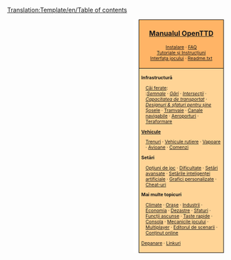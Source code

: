 <noinclude>[[Translation:Template/en/Table of contents]]</noinclude><noinclude></noinclude>
<div style="float:right; padding-left:12px; background:#ffffff;">
<div style="border:1px solid #000000; background:#ffb466; padding:5px; -moz-border-radius-topleft:5px; -moz-border-radius-topright:5px; font-size: 12pt;">
<center><strong><font size="3">[[ro/Manual/OpenTTD|Manualul OpenTTD]]</font></strong></center>
<div style="font-size: 8pt; text-align: center;">
[[ro/Manual/Instalare|Instalare]] &middot; 
[[ro/FAQ|FAQ]]<br />
[[ro/Tutorial|Tutoriale și Instrucțiuni]]<br />
[[ro/Interfața jocului|Interfața jocului]] &middot; 
[[ro/Readme.txt|Readme.txt]]
</div>
</div>
<div style="border:1px solid black; border-top-width: 0px; background:#ffd496; padding:5px; -moz-border-radius-bottomleft:5px; -moz-border-radius-bottomright:8px; font-size: 8pt;">

<div style="width: 186px">
'''Infrastructură'''
<div style="margin-left:10px;">
[[ro/Manual/Construcția de căi ferate|Căi ferate]]: <br />
:''[[ro/Manual/Semnale|Semnale]]'' &middot; ''[[ro/Manual/Gări|Gări]]'' &middot; ''[[ro/Intersecție|Intersecții]]'' &middot; ''[[ro/Designuri de șine|Capacitatea de transportat]]'' &middot; ''[[ro/Designuri de șine|Designuri & sfaturi pentru șine]]''
[[ro/Construcția șoselelor|Șosele]] &middot; [[ro/Tramvaie|Tramvaie]] &middot; [[ro/Construcția canalelor navigabile|Canale navigabile]] &middot; [[ro/Construcția aeroporturilor|Aeroporturi]] &middot; [[ro/Teraformare|Teraformare]]
</div>
</div>

<div style="width: 186px">
'''[[ro/Manual/Vehicule|Vehicule]]'''
<div style="margin-left:10px;">
[[ro/Trenuri|Trenuri]] &middot; [[ro/Vehicule rutiere|Vehicule rutiere]] &middot; [[ro/Vapoare|Vapoare]] &middot;
[[ro/Avioane|Avioane]] &middot; [[ro/Comenzi|Comenzi]]
</div>
</div>

<div style="width: 186px">
'''Setări'''
<div style="margin-left:10px;">
[[ro/Fereastra opțiunilor de joc|Opțiuni de joc]] &middot; [[ro/Dificultate|Dificultate]] &middot; [[ro/Setări avansate|Setări avansate]] &middot; [[ro/Setările inteligenței artificiale|Setările inteligenței artificiale]] &middot;
[[ro/NewGRF|Grafici personalizate]] &middot; [[ro/Cheat-uri|Cheat-uri]]
</div>
</div>

<div style="width: 186px">
'''Mai multe topicuri'''<br />
<div style="margin-left:10px;">
[[ro/Climate|Climate]] &middot; [[ro/Orașe|Orașe]] &middot; [[ro/Industrii|Industrii]] &middot; [[ro/Economia|Economia]] &middot;
[[ro/Dezastre|Dezastre]] &middot; [[ro/Sfaturi|Sfaturi]] &middot;
[[ro/Funcții ascunse|Funcții ascunse]] &middot; [[ro/Taste rapide|Taste rapide]] &middot;
[[ro/Consola|Consola]] &middot; [[ro/Mecanicile jocului|Mecanicile jocului]] &middot;
[[ro/Multiplayer|Multiplayer]] &middot; [[ro/Manual/Editorul de scenarii|Editorul de scenarii]] &middot;
[[ro/Conținut online|Conținut online]]
</div>
</div>

[[ro/Depanare|Depanare]] &middot; [[ro/Linkuri|Linkuri]]
</div>
</div>
<includeonly>[[Category:en/Manual|{{PAGENAME}}]]</includeonly>